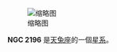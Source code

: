 {{NGCInfoBox|NGCID=NGC 2196|發現者=弗里德里希·威廉·赫歇爾|發現日期=1784年11月20日|其他編號=ESO 556-4,MCG -4-15-14 UGCA 121|曆元=J2000.0|赤經=6時12分9.6秒


|赤緯=-21°48'22"|星座=天兔座|星體=星系|星等=10.9|表面亮度=12.7|藍等=11.8}}
[[File:NGC_2196_PanS.jpg|缩略图]]

'''NGC 2196''' 是[[天兔座|天兔座]]的一個[[星系|星系]]。

{{NGCReference|2196}}

{{Catalogs|NGC=2196}}